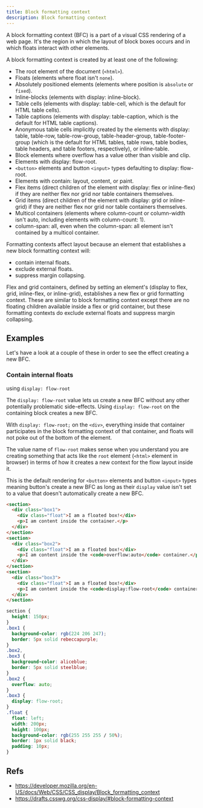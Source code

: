 ```yaml
---
title: Block formatting context
description: Block formatting context
---
```


A block formatting context (BFC) is a part of a visual CSS rendering of a web page. It's the region in which the layout of block boxes occurs and in which floats interact with other elements.

A block formatting context is created by at least one of the following:

- The root element of the document (`<html>`).
- Floats (elements where float isn't `none`).
- Absolutely positioned elements (elements where position is `absolute` or `fixed`).
- Inline-blocks (elements with display: inline-block).
- Table cells (elements with display: table-cell, which is the default for HTML table cells).
- Table captions (elements with display: table-caption, which is the default for HTML table captions).
- Anonymous table cells implicitly created by the elements with display: table, table-row, table-row-group, table-header-group, table-footer-group (which is the default for HTML tables, table rows, table bodies, table headers, and table footers, respectively), or inline-table.
- Block elements where overflow has a value other than visible and clip.
- Elements with display: flow-root.
- `<button>` elements and button `<input>` types defaulting to display: flow-root.
- Elements with contain: layout, content, or paint.
- Flex items (direct children of the element with display: flex or inline-flex) if they are neither flex nor grid nor table containers themselves.
- Grid items (direct children of the element with display: grid or inline-grid) if they are neither flex nor grid nor table containers themselves.
- Multicol containers (elements where column-count or column-width isn't auto, including elements with column-count: 1).
- column-span: all, even when the column-span: all element isn't contained by a multicol container.

Formatting contexts affect layout because an element that establishes a new block formatting context will:
- contain internal floats.
- exclude external floats.
- suppress margin collapsing.

Flex and grid containers, defined by setting an element's (display to flex, grid, inline-flex, or inline-grid), establishes a new flex or grid formatting context. These are similar to block formatting context except there are no floating children available inside a flex or grid container, but these formatting contexts do exclude external floats and suppress margin collapsing.

## Examples

Let's have a look at a couple of these in order to see the effect creating a new BFC.

### Contain internal floats

using `display: flow-root`

The `display: flow-root` value lets us create a new BFC without any other potentially problematic side-effects. Using `display: flow-root` on the containing block creates a new BFC.

With `display: flow-root;` on the `<div>`, everything inside that container participates in the block formatting context of that container, and floats will not poke out of the bottom of the element.

The value name of `flow-root` makes sense when you understand you are creating something that acts like the `root` element (`<html>` element in browser) in terms of how it creates a new context for the flow layout inside it.

This is the default rendering for `<button>` elements and button `<input>` types meaning button's create a new BFC as long as their `display` value isn't set to a value that doesn't automatically create a new BFC.

<Playground height="600">

```html index.html
<section>
  <div class="box1">
    <div class="float">I am a floated box!</div>
    <p>I am content inside the container.</p>
  </div>
</section>
<section>
  <div class="box2">
    <div class="float">I am a floated box!</div>
    <p>I am content inside the <code>overflow:auto</code> container.</p>
  </div>
</section>
<section>
  <div class="box3">
    <div class="float">I am a floated box!</div>
    <p>I am content inside the <code>display:flow-root</code> container.</p>
  </div>
</section>
```

```css styles.css
section {
  height: 150px;
}
.box1 {
  background-color: rgb(224 206 247);
  border: 5px solid rebeccapurple;
}
.box2,
.box3 {
  background-color: aliceblue;
  border: 5px solid steelblue;
}
.box2 {
  overflow: auto;
}
.box3 {
  display: flow-root;
}
.float {
  float: left;
  width: 200px;
  height: 100px;
  background-color: rgb(255 255 255 / 50%);
  border: 1px solid black;
  padding: 10px;
}
```

</Playground>

## Refs

- https://developer.mozilla.org/en-US/docs/Web/CSS/CSS_display/Block_formatting_context
- https://drafts.csswg.org/css-display/#block-formatting-context